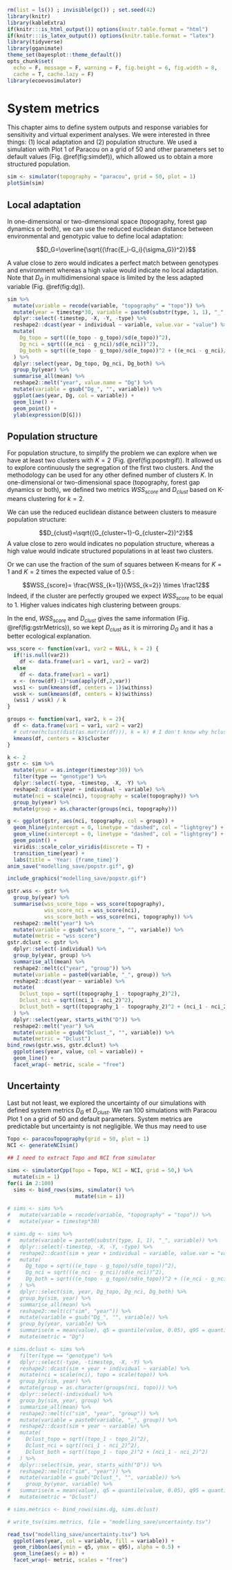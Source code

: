 ```r
rm(list = ls()) ; invisible(gc()) ; set.seed(42)
library(knitr)
library(kableExtra)
if(knitr:::is_html_output()) options(knitr.table.format = "html") 
if(knitr:::is_latex_output()) options(knitr.table.format = "latex") 
library(tidyverse)
library(gganimate)
theme_set(bayesplot::theme_default())
opts_chunk$set(
  echo = F, message = F, warning = F, fig.height = 6, fig.width = 8,
  cache = T, cache.lazy = F)
library(ecoevosimulator)
```

# System metrics

This chapter aims to define system outputs and response variables for sensitivity and virtual experiment analyses.
We were interested in three things: (1) local adaptation and (2) population structure.
We used a simulation with Plot 1 of Paracou on a grid of 50 and other parameters set to default values (Fig. \@ref(fig:simdef)),
which allowed us to obtain a more structured population.

```r
sim <- simulator(topography = "paracou", grid = 50, plot = 1)
plotSim(sim)   
```

## Local adaptation

In one-dimensional or two-dimensional space (topography, forest gap dynamics or both), 
we can use the reduced euclidean distance between environmental and genotypic value to define local adaptation:

$$D_G=\overline{\sqrt{(\frac{E_i-G_i}{\sigma_G})^2}}$$

A value close to zero would indicates a perfect match between genotypes and environment whereas a high value would indicate no local adaptation.
Note that $D_G$ in multidimensional space is limited by the less adapted variable (Fig. \@ref(fig:dg)).

```r
sim %>% 
  mutate(variable = recode(variable, "topography" = "topo")) %>% 
  mutate(year = timestep*30, variable = paste0(substr(type, 1, 1), "_", variable)) %>% 
  dplyr::select(-timestep, -X, -Y, -type) %>% 
  reshape2::dcast(year + individual ~ variable, value.var = "value") %>% 
  mutate(
    Dg_topo = sqrt(((e_topo - g_topo)/sd(e_topo))^2),
    Dg_nci = sqrt(((e_nci - g_nci)/sd(e_nci))^2),
    Dg_both = sqrt(((e_topo - g_topo)/sd(e_topo))^2 + ((e_nci - g_nci)/sd(e_nci))^2)
  ) %>% 
  dplyr::select(year, Dg_topo, Dg_nci, Dg_both) %>% 
  group_by(year) %>%
  summarise_all(mean) %>% 
  reshape2::melt("year", value.name = "Dg") %>%
  mutate(variable = gsub("Dg_", "", variable)) %>% 
  ggplot(aes(year, Dg, col = variable)) +
  geom_line() +
  geom_point() +
  ylab(expression(D[G]))   
```

## Population structure

For population structure, to simplify the problem we can explore when we have at least two clusters with $K=2$ (Fig. \@ref(fig:popstrgif)).
It allowed us to explore continuously the segregation of the first two clusters.
And the methodology can be used for any other defined number of clusters $K$.
In one-dimensional or two-dimensional space (topography, forest gap dynamics or both), 
we defined two metrics $WSS_{score}$ and $D_{clust}$ based on K-means clustering for $k=2$.

We can use the reduced euclidean distance between clusters to measure population structure:

$$D_{clust}=\sqrt{(G_{cluster~1}-G_{cluster~2})^2}$$
A value close to zero would indicates no population structure,
whereas a high value would indicate structured populations in at least two clusters.

Or we can use the fraction of the sum of squares between K-means for $K=1$ and $K=2$ times the expected value of 0.5 :

$$WSS_{score}= \frac{WSS_{k=1}}{WSS_{k=2}} \times \frac12$$
Indeed, if the cluster are perfectly grouped we expect $WSS_{score}$ to be equal to 1.
Higher values indicates high clustering between groups.

In the end, $WSS_{score}$ and $D_{clust}$ gives the same information (Fig. \@ref(fig:gstrMetrics)),
so we kept $D_{clust}$ as it is mirroring $D_G$ and it has a better ecological explanation.

```r
wss_score <- function(var1, var2 = NULL, k = 2) {
  if(!is.null(var2))
    df <- data.frame(var1 = var1, var2 = var2)
  else
    df <- data.frame(var1 = var1)
  x <- (nrow(df)-1)*sum(apply(df,2,var))
  wss1 <- sum(kmeans(df, centers = 1)$withinss)
  wssk <- sum(kmeans(df, centers = k)$withinss)
  (wss1 / wssk) / k 
} 
```

```r
groups <- function(var1, var2, k = 2){
  df <- data.frame(var1 = var1, var2 = var2)
  # cutree(hclust(dist(as.matrix(df))), k = k) # I don't know why hclust doesn't work so I used kmeans
  kmeans(df, centers = k)$cluster 
} 
```

```r
k <- 2
gstr <- sim %>% 
  mutate(year = as.integer(timestep*30)) %>% 
  filter(type == "genotype") %>% 
  dplyr::select(-type, -timestep, -X, -Y) %>% 
  reshape2::dcast(year + individual ~ variable) %>% 
  mutate(nci = scale(nci), topography = scale(topography)) %>% 
  group_by(year) %>% 
  mutate(group = as.character(groups(nci, topography)))  
```

```r
g <- ggplot(gstr, aes(nci, topography, col = group)) +
  geom_hline(yintercept = 0, linetype = "dashed", col = "lightgrey") +
  geom_vline(xintercept = 0, linetype = "dashed", col = "lightgrey") +
  geom_point() +
  viridis::scale_color_viridis(discrete = T) +
  transition_time(year) +
  labs(title = 'Year: {frame_time}')
anim_save("modelling_save/popstr.gif", g)  
```
```r
include_graphics("modelling_save/popstr.gif")  
```

```r
gstr.wss <- gstr %>% 
  group_by(year) %>% 
  summarise(wss_score_topo = wss_score(topography),
            wss_score_nci = wss_score(nci),
            wss_score_both = wss_score(nci, topography)) %>% 
  reshape2::melt("year") %>% 
  mutate(variable = gsub("wss_score_", "", variable)) %>% 
  mutate(metric = "wss score")
gstr.dclust <- gstr %>% 
  dplyr::select(-individual) %>% 
  group_by(year, group) %>% 
  summarise_all(mean) %>% 
  reshape2::melt(c("year", "group")) %>% 
  mutate(variable = paste0(variable, "_", group)) %>% 
  reshape2::dcast(year ~ variable) %>% 
  mutate(
    Dclust_topo = sqrt((topography_1 - topography_2)^2), 
    Dclust_nci = sqrt((nci_1 - nci_2)^2),
    Dclust_both = sqrt((topography_1 - topography_2)^2 + (nci_1 - nci_2)^2)
  ) %>% 
  dplyr::select(year, starts_with("D")) %>% 
  reshape2::melt("year") %>% 
  mutate(variable = gsub("Dclust_", "", variable)) %>% 
  mutate(metric = "Dclust")
bind_rows(gstr.wss, gstr.dclust) %>%  
  ggplot(aes(year, value, col = variable)) +
  geom_line() +
  facet_wrap(~ metric, scale = "free") 
```

## Uncertainty

Last but not least, we explored the uncertainty of our simulations with defined system metrics $D_G$ et $D_{clust}$.
We ran 100 simulations with Paracou Plot 1 on a grid of 50 and default parameters.
System metrics are predictable but uncertainty is not negligible. 
We thus may need to use 

```r
Topo <- paracouTopography(grid = 50, plot = 1)
NCI <- generateNCIsim()

## I need to extract Topo and NCI from simulator

sims <- simulatorCpp(Topo = Topo, NCI = NCI, grid = 50,) %>%
  mutate(sim = 1)
for(i in 2:100)
  sims <- bind_rows(sims, simulator() %>%
                      mutate(sim = i))

# sims <- sims %>% 
#   mutate(variable = recode(variable, "topography" = "topo")) %>% 
#   mutate(year = timestep*30)

# sims.dg <- sims %>% 
#   mutate(variable = paste0(substr(type, 1, 1), "_", variable)) %>% 
#   dplyr::select(-timestep, -X, -Y, -type) %>% 
#   reshape2::dcast(sim + year + individual ~ variable, value.var = "value") %>% 
#   mutate(
#     Dg_topo = sqrt(((e_topo - g_topo)/sd(e_topo))^2),
#     Dg_nci = sqrt(((e_nci - g_nci)/sd(e_nci))^2),
#     Dg_both = sqrt(((e_topo - g_topo)/sd(e_topo))^2 + ((e_nci - g_nci)/sd(e_nci))^2)
#   ) %>% 
#   dplyr::select(sim, year, Dg_topo, Dg_nci, Dg_both) %>% 
#   group_by(sim, year) %>%
#   summarise_all(mean) %>% 
#   reshape2::melt(c("sim", "year")) %>%
#   mutate(variable = gsub("Dg_", "", variable)) %>% 
#   group_by(year, variable) %>% 
#   summarise(m = mean(value), q5 = quantile(value, 0.05), q95 = quantile(value, 0.95)) %>% 
#   mutate(metric = "Dg")

# sims.dclust <- sims %>% 
#   filter(type == "genotype") %>% 
#   dplyr::select(-type, -timestep, -X, -Y) %>% 
#   reshape2::dcast(sim + year + individual ~ variable) %>% 
#   mutate(nci = scale(nci), topo = scale(topo)) %>% 
#   group_by(sim, year) %>% 
#   mutate(group = as.character(groups(nci, topo))) %>% 
#   dplyr::select(-individual) %>% 
#   group_by(sim, year, group) %>% 
#   summarise_all(mean) %>% 
#   reshape2::melt(c("sim", "year", "group")) %>% 
#   mutate(variable = paste0(variable, "_", group)) %>% 
#   reshape2::dcast(sim + year ~ variable) %>% 
#   mutate(
#     Dclust_topo = sqrt((topo_1 - topo_2)^2), 
#     Dclust_nci = sqrt((nci_1 - nci_2)^2),
#     Dclust_both = sqrt((topo_1 - topo_2)^2 + (nci_1 - nci_2)^2)
#   ) %>% 
#   dplyr::select(sim, year, starts_with("D")) %>% 
#   reshape2::melt(c("sim", "year")) %>% 
#   mutate(variable = gsub("Dclust_", "", variable)) %>% 
#     group_by(year, variable) %>% 
#   summarise(m = mean(value), q5 = quantile(value, 0.05), q95 = quantile(value, 0.95)) %>% 
#   mutate(metric = "Dclust")

# sims.metrics <- bind_rows(sims.dg, sims.dclust)

# write_tsv(sims.metrics, file = "modelling_save/uncertainty.tsv")

read_tsv("modelling_save/uncertainty.tsv") %>% 
  ggplot(aes(year, col = variable, fill = variable)) +
  geom_ribbon(aes(ymin = q5, ymax = q95), alpha = 0.5) +
  geom_line(aes(y = m)) +
  facet_wrap(~ metric, scales = "free")
```
